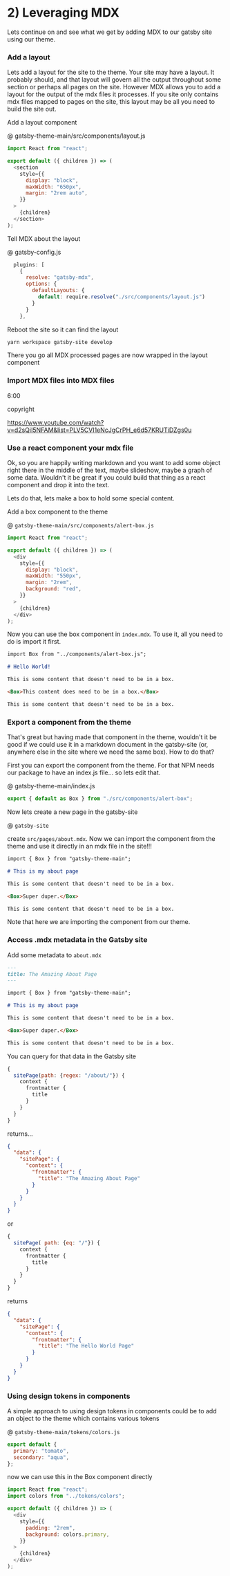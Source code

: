# 2) Leveraging MDX

Lets continue on and see what we get by adding MDX to our gatsby site using our theme.

### Add a layout

Lets add a layout for the site to the theme. Your site may have a layout. It probably should, and that layout will govern all the output throughout some section or perhaps all pages on the site. However MDX allows you to add a layout for the output of the mdx files it processes. If you site only contains mdx files mapped to pages on the site, this layout may be all you need to build the site out.

Add a layout component

@ gatsby-theme-main/src/components/layout.js

```javascript
import React from "react";

export default ({ children }) => (
  <section
    style={{
      display: "block",
      maxWidth: "650px",
      margin: "2rem auto",
    }}
  >
    {children}
  </section>
);
```

Tell MDX about the layout

@ gatsby-config.js

```javascript
  plugins: [
    {
      resolve: "gatsby-mdx",
      options: {
        defaultLayouts: {
          default: require.resolve("./src/components/layout.js")
        }
      }
    },
```

Reboot the site so it can find the layout

```bash
yarn workspace gatsby-site develop
```

There you go all MDX processed pages are now wrapped in the layout component

### Import MDX files into MDX files

6:00

copyright

https://www.youtube.com/watch?v=d2sQiI5NFAM&list=PLV5CVI1eNcJgCrPH_e6d57KRUTiDZgs0u

### Use a react component your mdx file

Ok, so you are happily writing markdown and you want to add some object right there in the middle of the text, maybe slideshow, maybe a graph of some data. Wouldn't it be great if you could build that thing as a react component and drop it into the text.

Lets do that, lets make a box to hold some special content.

Add a box component to the theme

@ `gatsby-theme-main/src/components/alert-box.js`

```javascript
import React from "react";

export default ({ children }) => (
  <div
    style={{
      display: "block",
      maxWidth: "550px",
      margin: "2rem",
      background: "red",
    }}
  >
    {children}
  </div>
);
```

Now you can use the box component in `index.mdx`. To use it, all you need to do is import it first.

```markdown
import Box from "../components/alert-box.js";

# Hello World!

This is some content that doesn't need to be in a box.

<Box>This content does need to be in a box.</Box>

This is some content that doesn't need to be in a box.
```

### Export a component from the theme

That's great but having made that component in the theme, wouldn't it be good if we could use it in a markdown document in the gatsby-site (or, anywhere else in the site where we need the same box). How to do that?

First you can export the component from the theme. For that NPM needs our package to have an index.js file… so lets edit that.

@ gatsby-theme-main/index.js

```javascript
export { default as Box } from "./src/components/alert-box";
```

Now lets create a new page in the gatsby-site

@ `gatsby-site`

create `src/pages/about.mdx`. Now we can import the component from the theme and use it directly in an mdx file in the site!!!

```markdown
import { Box } from "gatsby-theme-main";

# This is my about page

This is some content that doesn't need to be in a box.

<Box>Super duper.</Box>

This is some content that doesn't need to be in a box.
```

Note that here we are importing the component from our theme.

### Access .mdx metadata in the Gatsby site

Add some metadata to `about.mdx`

```markdown
---
title: The Amazing About Page
---

import { Box } from "gatsby-theme-main";

# This is my about page

This is some content that doesn't need to be in a box.

<Box>Super duper.</Box>

This is some content that doesn't need to be in a box.
```

You can query for that data in the Gatsby site

```javascript
{
  sitePage(path: {regex: "/about/"}) {
    context {
      frontmatter {
        title
      }
    }
  }
}
```

returns...

```json
{
  "data": {
    "sitePage": {
      "context": {
        "frontmatter": {
          "title": "The Amazing About Page"
        }
      }
    }
  }
}
```

or

```javascript
{
  sitePage( path: {eq: "/"}) {
    context {
      frontmatter {
        title
      }
    }
  }
}
```

returns

```json
{
  "data": {
    "sitePage": {
      "context": {
        "frontmatter": {
          "title": "The Hello World Page"
        }
      }
    }
  }
}
```

### Using design tokens in components

A simple approach to using design tokens in components could be to add an object to the theme which contains various tokens

@ `gatsby-theme-main/tokens/colors.js`

```javascript
export default {
  primary: "tomato",
  secondary: "aqua",
};
```

now we can use this in the Box component directly

```javascript
import React from "react";
import colors from "../tokens/colors";

export default ({ children }) => (
  <div
    style={{
      padding: "2rem",
      background: colors.primary,
    }}
  >
    {children}
  </div>
);
```
